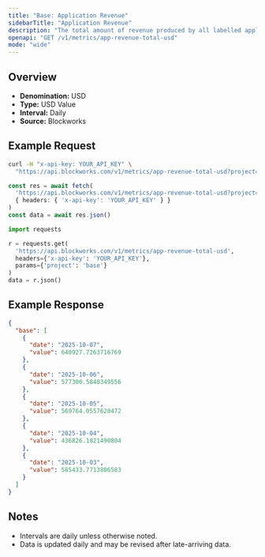 ```yaml
---
title: "Base: Application Revenue"
sidebarTitle: "Application Revenue"
description: "The total amount of revenue produced by all labelled applications during the specified time period for given blockchain."
openapi: "GET /v1/metrics/app-revenue-total-usd"
mode: "wide"
---
```


## Overview

- **Denomination:** USD
- **Type:** USD Value
- **Interval:** Daily
- **Source:** Blockworks

## Example Request

<CodeGroup>

```bash cURL
curl -H "x-api-key: YOUR_API_KEY" \
  "https://api.blockworks.com/v1/metrics/app-revenue-total-usd?project=base"
```

```typescript TypeScript
const res = await fetch(
  'https://api.blockworks.com/v1/metrics/app-revenue-total-usd?project=base',
  { headers: { 'x-api-key': 'YOUR_API_KEY' } }
)
const data = await res.json()
```

```python Python
import requests

r = requests.get(
  'https://api.blockworks.com/v1/metrics/app-revenue-total-usd',
  headers={'x-api-key': 'YOUR_API_KEY'},
  params={'project': 'base'}
)
data = r.json()
```

</CodeGroup>

## Example Response

```json
{
  "base": [
    {
      "date": "2025-10-07",
      "value": 640927.7263716769
    },
    {
      "date": "2025-10-06",
      "value": 577300.5840349556
    },
    {
      "date": "2025-10-05",
      "value": 569764.0557620472
    },
    {
      "date": "2025-10-04",
      "value": 436826.1821490804
    },
    {
      "date": "2025-10-03",
      "value": 585433.7713806583
    }
  ]
}
```

## Notes
- Intervals are daily unless otherwise noted.
- Data is updated daily and may be revised after late-arriving data.